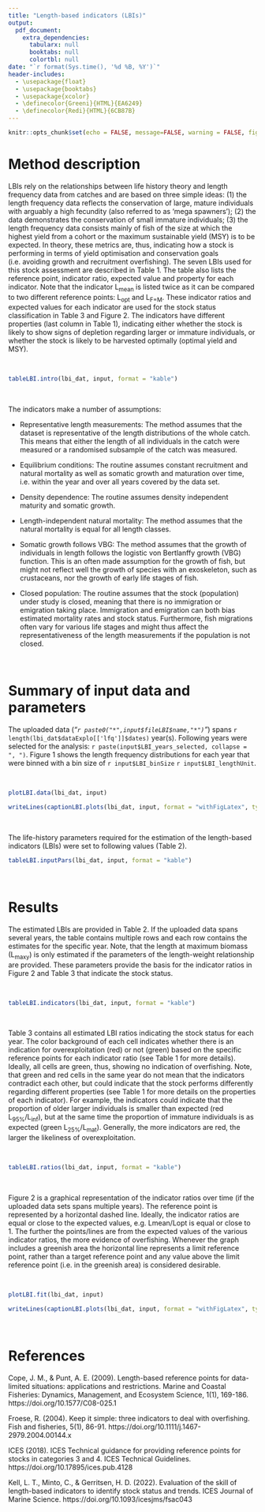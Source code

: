 ```yaml
---
title: "Length-based indicators (LBIs)"
output:
  pdf_document:
    extra_dependencies:
      tabularx: null
      booktabs: null
      colortbl: null
date: "`r format(Sys.time(), '%d %B, %Y')`"
header-includes:
  - \usepackage{float}
  - \usepackage{booktabs}
  - \usepackage{xcolor}
  - \definecolor{Greeni}{HTML}{EA6249}
  - \definecolor{Redi}{HTML}{6CB87B}
---
```


```r
knitr::opts_chunk$set(echo = FALSE, message=FALSE, warning = FALSE, fig.align = "center", dpi=300,  fig.pos = "H")
```


# Method description

LBIs rely on the relationships between life history theory and length frequency
data from catches and are based on three simple ideas: (1) the length frequency
data reflects the conservation of large, mature individuals with arguably a high
fecundity (also referred to as 'mega spawners'); (2) the data demonstrates the
conservation of small immature individuals; (3) the length frequency data
consists mainly of fish of the size at which the highest yield from a cohort or
the maximum sustainable yield (MSY) is to be expected. In theory, these metrics
are, thus, indicating how a stock is performing in terms of yield optimisation
and conservation goals (i.e. avoiding growth and recruitment overfishing). The
seven LBIs used for this stock assessment are described in Table 1. The table
also lists the reference point, indicator ratio, expected value and property for
each indicator. Note that the indicator L~mean~ is listed twice as it can be
compared to two different reference points: L~opt~ and L~F=M~. These indicator
ratios and expected values for each indicator are used for the stock status
classification in Table 3 and Figure 2. The indicators have different properties
(last column in Table 1), indicating either whether the stock is likely to show
signs of depletion regarding larger or immature individuals, or whether the
stock is likely to be harvested optimally (optimal yield and MSY).

&nbsp;
&nbsp;
&nbsp;


```r
tableLBI.intro(lbi_dat, input, format = "kable")
```

&nbsp;
&nbsp;
&nbsp;

The indicators make a number of assumptions:

- Representative length measurements: The method assumes that the dataset is
  representative of the length distributions of the whole catch. This means that
  either the length of all individuals in the catch were measured or a
  randomised subsample of the catch was measured.

- Equilibrium conditions: The routine assumes constant recruitment and natural
  mortality as well as somatic growth and maturation over time, i.e. within the
  year and over all years covered by the data set.

- Density dependence: The routine assumes density independent maturity and
  somatic growth.

- Length-independent natural mortality: The method assumes that the natural
  mortality is equal for all length classes.

- Somatic growth follows VBG: The method assumes that the growth of individuals
  in length follows the logistic von Bertlanffy growth (VBG) function. This is
  an often made assumption for the growth of fish, but might not reflect well
  the growth of species with an exoskeleton, such as crustaceans, nor the growth
  of early life stages of fish.

- Closed population: The routine assumes that the stock (population) under study
  is closed, meaning that there is no immigration or emigration taking place.
  Immigration and emigration can both bias estimated mortality rates and stock
  status. Furthermore, fish migrations often vary for various life stages and
  might thus affect the representativeness of the length measurements if the
  population is not closed.

&nbsp;
&nbsp;
&nbsp;

# Summary of input data and parameters

The uploaded data (*"*`r paste0("*",input$fileLBI$name,"*")`*"*) spans `r length(lbi_dat$dataExplo[['lfq']]$dates)` year(s). Following years were selected for the analysis: `r paste(input$LBI_years_selected, collapse = ", ")`. Figure 1 shows the length frequency distributions for each year that were binned with a bin size of `r input$LBI_binSize` `r input$LBI_lengthUnit`.

&nbsp;
&nbsp;
&nbsp;

```r
plotLBI.data(lbi_dat, input)
```

```r
writeLines(captionLBI.plots(lbi_dat, input, format = "withFigLatex", type = "data"))
```

&nbsp;
&nbsp;
&nbsp;

The life-history parameters required for the estimation of the length-based
indicators (LBIs) were set to following values (Table 2).

```r
tableLBI.inputPars(lbi_dat, input, format = "kable")
```


&nbsp;
&nbsp;
&nbsp;


# Results

The estimated LBIs are provided in Table 2. If the uploaded data spans several
years, the table contains multiple rows and each row contains the estimates for
the specific year. Note, that the length at maximum biomass (L~maxy~) is only
estimated if the parameters of the length-weight relationship are provided.
These parameters provide the basis for the indicator ratios in Figure 2 and
Table 3 that indicate the stock status.

&nbsp;
&nbsp;
&nbsp;

```r
tableLBI.indicators(lbi_dat, input, format = "kable")
```


&nbsp;
&nbsp;
&nbsp;

Table 3 contains all estimated LBI ratios indicating the stock status for each
year. The color background of each cell indicates whether there is an indication
for overexploitation (red) or not (green) based on the specific reference points
for each indicator ratio (see Table 1 for more details). Ideally, all cells are
green, thus, showing no indication of overfishing. Note, that green and red
cells in the same year do not mean that the indicators contradict each other,
but could indicate that the stock performs differently regarding different
properties (see Table 1 for more details on the properties of each indicator).
For example, the indicators could indicate that the proportion of older larger
individuals is smaller than expected (red L~95%~/L~inf~), but at the same time
the proportion of immature individuals is as expected (green L~25%~/L~mat~).
Generally, the more indicators are red, the larger the likeliness of
overexploitation.

&nbsp;
&nbsp;
&nbsp;

```r
tableLBI.ratios(lbi_dat, input, format = "kable")
```

&nbsp;
&nbsp;
&nbsp;

Figure 2 is a graphical representation of the indicator ratios over time (if the
uploaded data sets spans multiple years). The reference point is represented by
a horizontal dashed line. Ideally, the indicator ratios are equal or close to
the expected values, e.g. Lmean/Lopt is equal or close to 1. The further the
points/lines are from the expected values of the various indicator ratios, the
more evidence of overfishing. Whenever the graph includes a greenish area the
horizontal line represents a limit reference point, rather than a target
reference point and any value above the limit reference point (i.e. in the
greenish area) is considered desirable.


&nbsp;
&nbsp;
&nbsp;

```r
plotLBI.fit(lbi_dat, input)
```

```r
writeLines(captionLBI.plots(lbi_dat, input, format = "withFigLatex", type = "fit"))
```


&nbsp;
&nbsp;
&nbsp;

# References

Cope, J. M., & Punt, A. E. (2009). Length-based reference points for
data-limited situations: applications and restrictions. Marine and Coastal
Fisheries: Dynamics, Management, and Ecosystem Science, 1(1), 169-186.
https://doi.org/10.1577/C08-025.1

Froese, R. (2004). Keep it simple: three indicators to deal with overfishing.
Fish and fisheries, 5(1), 86-91.
https://doi.org/10.1111/j.1467-2979.2004.00144.x

ICES (2018). ICES Technical guidance for providing reference points for stocks
in categories 3 and 4. ICES Technical Guidelines.
https://doi.org/10.17895/ices.pub.4128

Kell, L. T., Minto, C., & Gerritsen, H. D. (2022). Evaluation of the skill of
length-based indicators to identify stock status and trends. ICES Journal of
Marine Science. https://doi.org/10.1093/icesjms/fsac043
